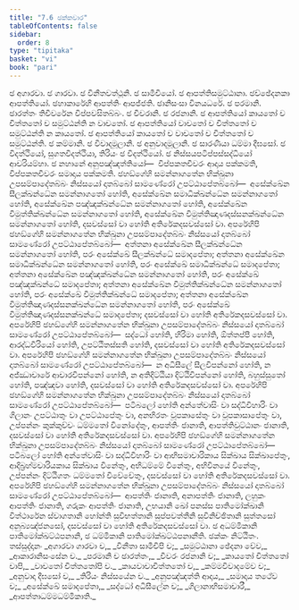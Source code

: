 ```yaml
---
title: "7.6 ඡක්කවාර"
tableOfContents: false
sidebar:
  order: 8
type: "tipitaka"
basket: "vi"
book: "pari"
---
```



<DynamicBreadcrumb />

<Division number="326" book="pari">

<Paragraph number="1520" book="pari">
ඡ අගාරවා. ඡ ගාරවා. ඡ විනීතවත්ථූනි. ඡ සාමීචියෝ. ඡ ආපත්තිසමුට්ඨානා. ඡච්ඡේදනකා ආපත්තියෝ. ඡහාකාරේහි ආපත්තිං ආපජ්ජති. ඡානිසංසා විනයධරේ. ඡ පරමානි. ඡාරත්තං තිචීවරේන විප්පවසිතබ්බං. ඡ චීවරානි. ඡ රජනානි. ඡ ආපත්තියෝ කායතෝ ච චිත්තතෝ ච සමුට්ඨන්ති න වාචතෝ. ඡ ආපත්තියෝ වාචතෝ ච චිත්තතෝ ච සමුට්ඨන්ති න කායතෝ. ඡ ආපත්තියෝ කායතෝ ච වාචතෝ ච චිත්තතෝ ච සමුට්ඨන්ති. ඡ කම්මානි. ඡ විවාදමූලානි. ඡ අනුවාදමූලානි. ඡ සාරණීයා ධම්මා දීඝසෝ. ඡ විදත්ථියෝ, සුගතවිදත්ථියා, තිරියං ඡ විදත්ථියෝ. ඡ නිස්සයපටිප්පස්සද්ධියෝ ආචරියම්හා. ඡ නහානේ අනුපඤ්ඤත්තියෝ—  විප්පකතචීවරං ආදාය පක්කමති, විප්පකතචීවරං සමාදාය පක්කමති.
</Paragraph>

<Paragraph number="1521" book="pari">
ඡහඞ්ගේහි සමන්නාගතේන භික්ඛුනා උපසම්පාදේතබ්බං නිස්සයෝ දාතබ්බෝ සාමණේරෝ උපට්ඨාපේතබ්බෝ—  අසේක්ඛේන සීලක්ඛන්ධේන සමන්නාගතෝ හෝති, අසේක්ඛේන සමාධික්ඛන්ධේන සමන්නාගතෝ හෝති, අසේක්ඛේන පඤ්ඤක්ඛන්ධේන සමන්නාගතෝ හෝති, අසේක්ඛේන විමුත්තික්ඛන්ධේන සමන්නාගතෝ හෝති, අසේක්ඛේන විමුත්තිඤාණදස්සනක්ඛන්ධේන සමන්නාගතෝ හෝති, දසවස්සෝ වා හෝති අතිරේකදසවස්සෝ වා.
</Paragraph>

<Paragraph number="1522" book="pari">
අපරේහිපි ඡහඞ්ගේහි සමන්නාගතේන භික්ඛුනා උපසම්පාදේතබ්බං නිස්සයෝ දාතබ්බෝ සාමණේරෝ උපට්ඨාපේතබ්බෝ—  අත්තනා අසේක්ඛේන සීලක්ඛන්ධේන සමන්නාගතෝ හෝති, පරං අසේක්ඛේ සීලක්ඛන්ධේ සමාදපේතා; අත්තනා අසේක්ඛේන සමාධික්ඛන්ධේන සමන්නාගතෝ හෝති, පරං අසේක්ඛේ සමාධික්ඛන්ධේ සමාදපේතා; අත්තනා අසේක්ඛේන පඤ්ඤක්ඛන්ධේන සමන්නාගතෝ හෝති, පරං අසේක්ඛේ පඤ්ඤක්ඛන්ධේ සමාදපේතා; අත්තනා අසේක්ඛේන විමුත්තික්ඛන්ධේන සමන්නාගතෝ හෝති, පරං අසේක්ඛේ විමුත්තික්ඛන්ධේ සමාදපේතා; අත්තනා අසේක්ඛේන විමුත්තිඤාණදස්සනක්ඛන්ධේන සමන්නාගතෝ හෝති, පරං අසේක්ඛේ විමුත්තිඤාණදස්සනක්ඛන්ධේ සමාදපේතා; දසවස්සෝ වා හෝති අතිරේකදසවස්සෝ වා.
</Paragraph>

<Paragraph number="1523" book="pari">
අපරේහිපි ඡහඞ්ගේහි සමන්නාගතේන භික්ඛුනා උපසම්පාදේතබ්බං නිස්සයෝ දාතබ්බෝ සාමණේරෝ උපට්ඨාපේතබ්බෝ—  සද්ධෝ හෝති, හිරිමා හෝති, ඕත්තප්පී හෝති, ආරද්ධවීරියෝ හෝති, උපට්ඨිතස්සති හෝති, දසවස්සෝ වා හෝති අතිරේකදසවස්සෝ වා.
</Paragraph>

<Paragraph number="1524" book="pari">
අපරේහිපි ඡහඞ්ගේහි සමන්නාගතේන භික්ඛුනා උපසම්පාදේතබ්බං නිස්සයෝ දාතබ්බෝ සාමණේරෝ උපට්ඨාපේතබ්බෝ—  න අධිසීලේ සීලවිපන්නෝ හෝති, න අජ්ඣාචාරේ ආචාරවිපන්නෝ හෝති, න අතිදිට්ඨියා දිට්ඨිවිපන්නෝ හෝති, බහුස්සුතෝ හෝති, පඤ්ඤවා හෝති, දසවස්සෝ වා හෝති අතිරේකදසවස්සෝ වා.
</Paragraph>

<Paragraph number="1525" book="pari">
අපරේහිපි ඡහඞ්ගේහි සමන්නාගතේන භික්ඛුනා උපසම්පාදේතබ්බං නිස්සයෝ දාතබ්බෝ සාමණේරෝ උපට්ඨාපේතබ්බෝ—  පටිබලෝ හෝති අන්තේවාසිං වා සද්ධිවිහාරිං වා ගිලානං උපට්ඨාතුං වා උපට්ඨාපේතුං වා, අනභිරතං වූපකාසේතුං වා වූපකාසාපේතුං වා, උප්පන්නං කුක්කුච්චං ධම්මතෝ විනෝදේතුං, ආපත්තිං ජානාති, ආපත්තිවුට්ඨානං ජානාති, දසවස්සෝ වා හෝති අතිරේකදසවස්සෝ වා.
</Paragraph>

<Paragraph number="1526" book="pari">
අපරේහිපි ඡහඞ්ගේහි සමන්නාගතේන භික්ඛුනා උපසම්පාදේතබ්බං නිස්සයෝ දාතබ්බෝ සාමණේරෝ උපට්ඨාපේතබ්බෝ—  පටිබලෝ හෝති අන්තේවාසිං වා සද්ධිවිහාරිං වා ආභිසමාචාරිකාය සික්ඛාය සික්ඛාපේතුං, ආදිබ්‍රහ්මචාරියකාය සික්ඛාය විනේතුං, අභිධම්මේ විනේතුං, අභිවිනයේ විනේතුං, උප්පන්නං දිට්ඨිගතං ධම්මතෝ විවේචේතුං, දසවස්සෝ වා හෝති අතිරේකදසවස්සෝ වා.
</Paragraph>

<Paragraph number="1527" book="pari">
අපරේහිපි ඡහඞ්ගේහි සමන්නාගතේන භික්ඛුනා උපසම්පාදේතබ්බං නිස්සයෝ දාතබ්බෝ සාමණේරෝ උපට්ඨාපේතබ්බෝ—  ආපත්තිං ජානාති, අනාපත්තිං ජානාති, ලහුකං ආපත්තිං ජානාති, ගරුකං ආපත්තිං ජානාති, උභයානි ඛෝ පනස්ස පාතිමෝක්ඛානි විත්ථාරේන ස්වාගතානි හෝන්ති සුවිභත්තානි සුප්පවත්තීනි සුවිනිච්ඡිතානි සුත්තසෝ අනුබ්‍යඤ්ජනසෝ, දසවස්සෝ වා හෝති අතිරේකදසවස්සෝ වා.
</Paragraph>

<Paragraph number="1528" book="pari">
ඡ අධම්මිකානි පාතිමෝක්ඛට්ඨපනානි, ඡ ධම්මිකානි පාතිමෝක්ඛට්ඨපනානීති.

</Paragraph>
</Division>

<Paragraph number="1529" type="center" book="pari">
ඡක්කං නිට්ඨිතං.



</Paragraph>

<Paragraph number="1530" type="center" book="pari">
තස්සුද්දානං


</Paragraph>

<Paragraph number="1531" type="verses" book="pari">
_අගාරවා ගාරවා ච,_  
_විනීතා සාමීචිපි ච;_  
_සමුට්ඨානා ඡේදනා චේව,_  
_ආකාරානිසංසේන ච._  

</Paragraph>

<Paragraph number="1532" type="verses" book="pari">
_පරමානි ච ඡාරත්තං,_  
_චීවරං රජනානි ච;_  
_කායතෝ චිත්තතෝ චාපි,_  
_වාචතෝ චිත්තතෝපි ච._  

</Paragraph>

<Paragraph number="1533" type="verses" book="pari">
_කායවාචාචිත්තතෝ ච,_  
_කම්මවිවාදමේව ච;_  
_අනුවාදා දීඝසෝ ච,_  
_තිරියං නිස්සයේන ච._  

</Paragraph>

<Paragraph number="1534" type="verses" book="pari">
_අනුපඤ්ඤත්ති ආදාය,_  
_සමාදාය තථේව ච;_  
_අසේක්ඛේ සමාදපේතා,_  
_සද්ධෝ අධිසීලේන ච;_  
_ගිලානාභිසමාචාරී,_  
_ආපත්තාධම්මධම්මිකාති._
</Paragraph>